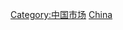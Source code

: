 {{Catnav|頁面分類|各種主題的頁面分類|依中国各省来作的分类|中国各省建筑}}
{{Catnav|頁面分類|人类社会|组织|企業|市場}}
{{Catnav|頁面分類|人类社会|亞洲社會|中國零售}}
{{Catnav|頁面分類|人类社会|中國社會}}

{{Catmore}}
[[Category:中国市场‎|Category:中国市场‎]]
[[Category:各國傳統市場|China]]